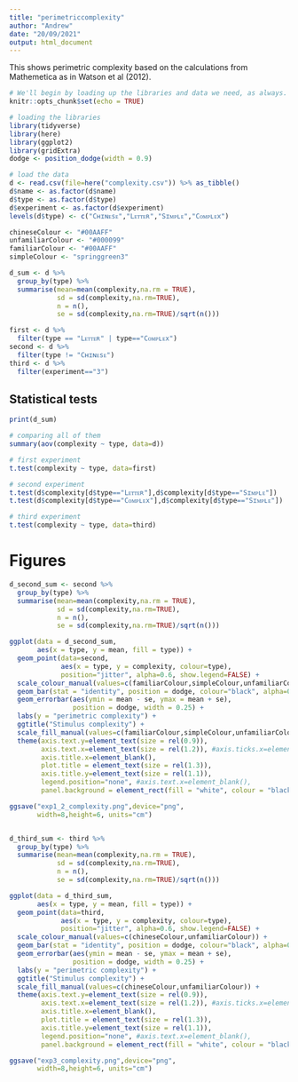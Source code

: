 ```yaml
---
title: "perimetriccomplexity"
author: "Andrew"
date: "20/09/2021"
output: html_document
---
```


This shows perimetric complexity based on the calculations from Mathemetica as in Watson et al (2012).


```r
# We'll begin by loading up the libraries and data we need, as always.
knitr::opts_chunk$set(echo = TRUE)

# loading the libraries
library(tidyverse)
library(here)
library(ggplot2)
library(gridExtra)
dodge <- position_dodge(width = 0.9)

# load the data 
d <- read.csv(file=here("complexity.csv")) %>% as_tibble()
d$name <- as.factor(d$name)
d$type <- as.factor(d$type)
d$experiment <- as.factor(d$experiment)
levels(d$type) <- c("Cʜɪɴᴇsᴇ","Lᴇᴛᴛᴇʀ","Sɪᴍᴘʟᴇ","Cᴏᴍᴘʟᴇx")

chineseColour <- "#00AAFF"
unfamiliarColour <- "#000099"
familiarColour <- "#00AAFF"
simpleColour <- "springgreen3"

d_sum <- d %>%
  group_by(type) %>% 
  summarise(mean=mean(complexity,na.rm = TRUE),
            sd = sd(complexity,na.rm=TRUE),
            n = n(),
            se = sd(complexity,na.rm=TRUE)/sqrt(n()))

first <- d %>%
  filter(type == "Lᴇᴛᴛᴇʀ" | type=="Cᴏᴍᴘʟᴇx")
second <- d %>%
  filter(type != "Cʜɪɴᴇsᴇ")
third <- d %>% 
  filter(experiment=="3")
```

## Statistical tests


```r
print(d_sum)

# comparing all of them
summary(aov(complexity ~ type, data=d))

# first experiment
t.test(complexity ~ type, data=first)

# second experiment
t.test(d$complexity[d$type=="Lᴇᴛᴛᴇʀ"],d$complexity[d$type=="Sɪᴍᴘʟᴇ"])
t.test(d$complexity[d$type=="Cᴏᴍᴘʟᴇx"],d$complexity[d$type=="Sɪᴍᴘʟᴇ"])

# third experiment
t.test(complexity ~ type, data=third)
```


# Figures

```r
d_second_sum <- second %>%
  group_by(type) %>% 
  summarise(mean=mean(complexity,na.rm = TRUE),
            sd = sd(complexity,na.rm=TRUE),
            n = n(),
            se = sd(complexity,na.rm=TRUE)/sqrt(n()))

ggplot(data = d_second_sum, 
       aes(x = type, y = mean, fill = type)) +
  geom_point(data=second,
             aes(x = type, y = complexity, colour=type), 
             position="jitter", alpha=0.6, show.legend=FALSE) +
  scale_colour_manual(values=c(familiarColour,simpleColour,unfamiliarColour)) +
  geom_bar(stat = "identity", position = dodge, colour="black", alpha=0.5) +
  geom_errorbar(aes(ymin = mean - se, ymax = mean + se), 
                position = dodge, width = 0.25) + 
  labs(y = "perimetric complexity") + 
  ggtitle("Stimulus complexity") +
  scale_fill_manual(values=c(familiarColour,simpleColour,unfamiliarColour)) +
  theme(axis.text.y=element_text(size = rel(0.9)),
        axis.text.x=element_text(size = rel(1.2)), #axis.ticks.x=element_blank(),
        axis.title.x=element_blank(),
        plot.title = element_text(size = rel(1.3)),
        axis.title.y=element_text(size = rel(1.1)),
        legend.position="none", #axis.text.x=element_blank(),
        panel.background = element_rect(fill = "white", colour = "black"))

ggsave("exp1_2_complexity.png",device="png",
       width=8,height=6, units="cm")


d_third_sum <- third %>%
  group_by(type) %>% 
  summarise(mean=mean(complexity,na.rm = TRUE),
            sd = sd(complexity,na.rm=TRUE),
            n = n(),
            se = sd(complexity,na.rm=TRUE)/sqrt(n()))

ggplot(data = d_third_sum, 
       aes(x = type, y = mean, fill = type)) +
  geom_point(data=third,
             aes(x = type, y = complexity, colour=type), 
             position="jitter", alpha=0.6, show.legend=FALSE) +
  scale_colour_manual(values=c(chineseColour,unfamiliarColour)) +
  geom_bar(stat = "identity", position = dodge, colour="black", alpha=0.5) +
  geom_errorbar(aes(ymin = mean - se, ymax = mean + se), 
                position = dodge, width = 0.25) + 
  labs(y = "perimetric complexity") + 
  ggtitle("Stimulus complexity") +
  scale_fill_manual(values=c(chineseColour,unfamiliarColour)) +
  theme(axis.text.y=element_text(size = rel(0.9)),
        axis.text.x=element_text(size = rel(1.2)), #axis.ticks.x=element_blank(),
        axis.title.x=element_blank(),
        plot.title = element_text(size = rel(1.3)),
        axis.title.y=element_text(size = rel(1.1)),
        legend.position="none", #axis.text.x=element_blank(),
        panel.background = element_rect(fill = "white", colour = "black"))

ggsave("exp3_complexity.png",device="png",
       width=8,height=6, units="cm")
```